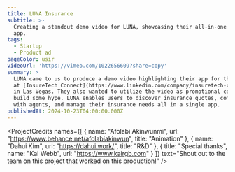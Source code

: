 ```yaml
---
title: LUNA Insurance
subtitle: >-
  Creating a standout demo video for LUNA, showcasing their all-in-one insurance
  app.
tags:
  - Startup
  - Product ad
pageColor: usir
videoUrl: 'https://vimeo.com/1022656609?share=copy'
summary: >
  LUNA came to us to produce a demo video highlighting their app for their booth
  at [InsureTech Connect](https://www.linkedin.com/company/insuretech-connect/)
  in Las Vegas. They also wanted to utilize the video as promotional content to
  build some hype. LUNA enables users to discover insurance quotes, communicate
  with agents, and manage their insurance needs all in a single app.
publishedAt: 2024-10-23T04:00:00.000Z
---
```


<ProjectCredits
  names={[
    {
      name: "Afolabi Akinwunmi",
      url: "https://www.behance.net/afolabiakinwun",
      title: "Animation"
    },
    { name: "Dahui Kim", url: "https://dahui.work/", title: "R&D" },
    { title: "Special thanks", name: "Kai Webb", url: "https://www.kairgb.com" }
  ]}
  text="Shout out to the team on this project that worked on this production!"
/>
